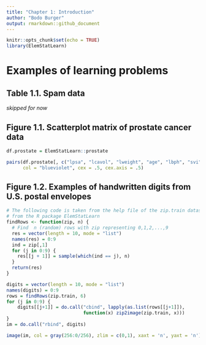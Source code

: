 ```yaml
---
title: "Chapter 1: Introduction"
author: "Bodo Burger"
output: rmarkdown::github_document
---
```


```r
knitr::opts_chunk$set(echo = TRUE)
library(ElemStatLearn)
```

# Examples of learning problems

## Table 1.1. Spam data

*skipped for now*

## Figure 1.1. Scatterplot matrix of prostate cancer data

```r
df.prostate = ElemStatLearn::prostate

pairs(df.prostate[, c("lpsa", "lcavol", "lweight", "age", "lbph", "svi", "lcp", "gleason", "pgg45")],
      col = "blueviolet", cex = .5, cex.axis = .5)
```


## Figure 1.2. Examples of handwritten digits from U.S. postal envelopes

```r
# The following code is taken from the help file of the zip.train dataset
# from the R package ElemStatLearn
findRows <- function(zip, n) {
  # Find  n (random) rows with zip representing 0,1,2,...,9
  res = vector(length = 10, mode = "list")
  names(res) = 0:9
  ind = zip[,1]
  for (j in 0:9) {
    res[[j + 1]] = sample(which(ind == j), n) 
  }
  return(res)
}

digits = vector(length = 10, mode = "list")
names(digits) = 0:9
rows = findRows(zip.train, 6)
for (j in 0:9) {
    digits[[j+1]] = do.call("cbind", lapply(as.list(rows[[j+1]]), 
                            function(x) zip2image(zip.train, x)))
}
im = do.call("rbind", digits)
```

```r
image(im, col = gray(256:0/256), zlim = c(0,1), xaxt = 'n', yaxt = 'n')
```



